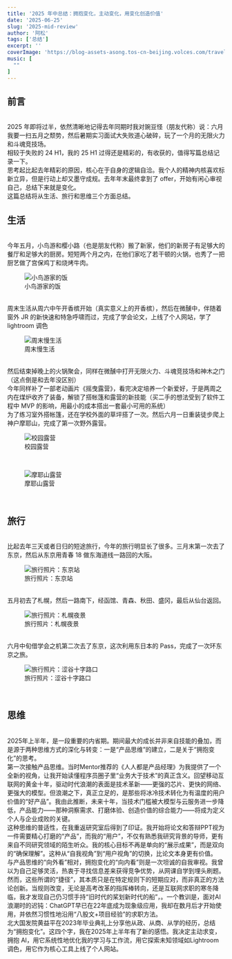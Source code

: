 ```yaml
---
title: '2025 年中总结：拥抱变化，主动变化，用变化创造价值'
date: '2025-06-25'
slug: '2025-mid-review' 
author: '阿松'
tags: ['总结']
excerpt: ''
coverImage: 'https://blog-assets-asong.tos-cn-beijing.volces.com/travel/Hokkaido/hakodate_hachimanzaka_cover.jpg'
music: [
  ""
]
---
```


## 前言
<br />
2025 年即将过半，依然清晰地记得去年同期时我对豌豆怪（朋友代称）说：六月我要一扫五月之颓势，然后暑期实习面试大失败道心破碎，玩了一个月的无限火力和斗魂竞技场。
<br />
相较于失败的 24 H1，我的 25 H1 过得还是精彩的，有收获的，值得写篇总结记录一下。
<br />
思考起比起去年精彩的原因，核心在于自身的逻辑自洽。我个人的精神内核喜欢标新立异，但是行动上却又墨守成规。去年年末最终拿到了 offer，开始有闲心审视自己，总结下来就是变化。
<br />
这篇总结将从生活、旅行和思维三个方面总结。
<br />

## 生活
<br />
今年五月，小鸟游和樱小路（也是朋友代称）搬了新家，他们的新房子有足够大的餐厅和足够大的厨房。短短两个月之内，在他们家吃了若干顿的火锅，也秀了一把厨艺做了宫保鸡丁和烧烤牛肉。
<figure>
    <img src="https://blog-assets-asong.tos-cn-beijing.volces.com/life/2025-mid-review/takanashi_food.jpg" alt="小鸟游家的饭" />
    <figcaption style={{textAlign: 'center'}}>小鸟游家的饭</figcaption>
</figure>
<br />
周末生活从周六中午开香槟开始（真实意义上的开香槟），然后在微醺中，伴随着窗外 JR 的新快速和特急呼啸而过，完成了学会论文，上线了个人网站，学了 lightroom 调色
<br />
<figure>
    <img src="https://blog-assets-asong.tos-cn-beijing.volces.com/life/2025-mid-review/takanashi_home.jpg" alt="周末慢生活" />
    <figcaption style={{textAlign: 'center'}}>周末慢生活</figcaption>
</figure>
<br />
然后结束掉晚上的火锅聚会，同样在微醺中打开无限火力、斗魂竞技场和神木之门（这点倒是和去年没区别）
<br />
今年同样补了一部老动画片《摇曳露营》，看完决定培养一个新爱好，于是两周之内在煤炉收齐了装备，解锁了搭帐篷和露营的新技能（买二手的想法受到了软件工程中 MVP 的影响，用最小的成本搭出一套最小可用的系统）
<br />
为了练习室外搭帐篷，还在学校外面的草坪搭了一次。然后六月一日重装徒步爬上神户摩耶山，完成了第一次野外露营。
<br />
<figure>
    <img src="https://blog-assets-asong.tos-cn-beijing.volces.com/life/2025-mid-review/tent_campus.jpg" alt="校园露营" />
    <figcaption style={{textAlign: 'center'}}>校园露营</figcaption>
</figure>
<br />
<figure>
    <img src="https://blog-assets-asong.tos-cn-beijing.volces.com/life/2025-mid-review/tent_kobe.jpg" alt="摩耶山露营" />
    <figcaption style={{textAlign: 'center'}}>摩耶山露营</figcaption>
</figure>
<br />

## 旅行
<br />
比起去年三天或者日归的短途旅行，今年的旅行明显长了很多。三月末第一次去了东京，然后从东京用青春 18 做东海道线一路回的大阪。
<br />
<figure>
    <img src="https://blog-assets-asong.tos-cn-beijing.volces.com/travel/Tokyo/tokyo_station.jpg" alt="旅行照片：东京站" />
    <figcaption style={{textAlign: 'center'}}>旅行照片：东京站</figcaption>
</figure>
<br />
五月初去了札幌，然后一路南下，经函馆、青森、秋田、盛冈，最后从仙台返回。
<br />
<figure>
    <img src="https://blog-assets-asong.tos-cn-beijing.volces.com/travel/Hokkaido/moiwayama_1.jpg" alt="旅行照片：札幌夜景" />
    <figcaption style={{textAlign: 'center'}}>旅行照片：札幌夜景</figcaption>
</figure>
<br />
六月中旬借学会之机第二次去了东京，这次利用东日本的 Pass，完成了一次环东京之旅。
<br />
<figure>
    <img src="https://blog-assets-asong.tos-cn-beijing.volces.com/travel/tokyo-meeting/shibuya_crossing.jpg" alt="旅行照片：涩谷十字路口" />
    <figcaption style={{textAlign: 'center'}}>旅行照片：涩谷十字路口</figcaption>
</figure>
<br />

## 思维
<br />
2025年上半年，是一段重要的内省期。期间最大的成长并非来自技能的叠加，而是源于两种思维方式的深化与转变：一是“产品思维”的建立，二是关于“拥抱变化”的思考。
<br />
第一次接触产品思维。当时Mentor推荐的《人人都是产品经理》为我提供了一个全新的视角，让我开始读懂程序员圈子里“业务大于技术”的真正含义。回望移动互联网的黄金十年，驱动时代浪潮的表面是技术革新——更强的芯片、更快的网络、更强大的模型。但浪潮之下，真正立足的，是那些将冰冷技术转化为有温度的用户价值的“好产品”。我由此推断，未来十年，当技术门槛被大模型与云服务进一步降低，产品能力——那种洞察需求、打磨体验、创造价值的综合能力——将成为定义个人与企业成败的关键。
<br />
这种思维的普适性，在我重返研究室后得到了印证。我开始将论文和答辩PPT视为一件需要精心打磨的“产品”，而我的“用户”，不仅有熟悉我研究背景的导师，更有来自不同研究领域的陌生听众。我的核心目标不再是单向的“展示成果”，而是双向的“确保理解”。这种从“自我视角”到“用户视角”的切换，比论文本身更有价值。
<br />
与产品思维的“向外看”相对，拥抱变化的“向内看”则是一次坦诚的自我审视。我曾以为自己足够灵活，热衷于寻找信息差来获得竞争优势，从网课自学到埋头刷题。然而，这些所谓的“捷径”，其本质只是在特定规则下的短期应对，而非真正的方法论创新。当规则改变，无论是高考改革的指挥棒转向，还是互联网求职的寒冬降临，我才发现自己仍习惯手持“旧时代的桨划新时代的船”，。一个教训是，面对AI浪潮时的迟钝：ChatGPT早已在22年底成为现象级应用，我却在数月后才开始使用，并依然习惯性地沿用“八股文+项目经验”的求职方法。
<br />
北大国发院黄益平在2023年毕业典礼上分享他从政、从商、从学的经历，总结为“拥抱变化”。这四个字，我在2025年上半年有了新的感悟。我决定主动求变，拥抱 AI，用它系统性地优化我的学习与工作流，用它探索未知领域如Lightroom调色，用它作为核心工具上线了个人网站。
<br />



